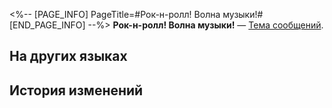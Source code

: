 <%-- [PAGE_INFO]
PageTitle=#Рок-н-ролл! Волна музыки!#
[END_PAGE_INFO] --%>
{{Предмет Инфобокс
|id          = 220007
|Изображение = Предмет Рок-н-ролл! Волна музыки!.png
|Тип         = Тема сообщений
|Инвентарь   = 
|Редкость    = 4
|Эффект      = 
|Описание    = Тема сообщений, которую можно выбрать в беседе и сообщениях.
|Источник1   = [[Тема сообщений из события «Музыкальная охота: Свиток ниндзя»]]
}}
{{Описание|Вместе сбежим от невзгод и нырнём в музыкальную утопию! Пусть вздымаются волны музыки!}}
'''Рок-н-ролл! Волна музыки!''' — [[Тема сообщений]].

==На других языках==
{{На других языках
|en   = Let's Rock, Sound Waves!
|zhs  = 摇滚吧！音浪
|zht  = 搖滾吧！音浪
|ja   = ロックだ！サウンドウェーブ！
|ko   = 로큰롤! 음악의 파도
|es   = Ondas de sonido, ¡a rocanrolear!
|fr   = En avant la musique&nbsp;!
|ru   = Рок-н-ролл! Волна музыки!
|th   = มาร็อกกันเลย! คลื่นแห่งเสียง!
|vi   = Rock 'n' Roll Nào! Sóng Âm!
|de   = Jetzt wird gerockt! Schallwellen!
|id   = Gelombang Suara Rock 'n' Roll!
|pt   = Vamos Arrasar, Ondas Sonoras!
}}

==История изменений==
{{История изменений|3.5}}